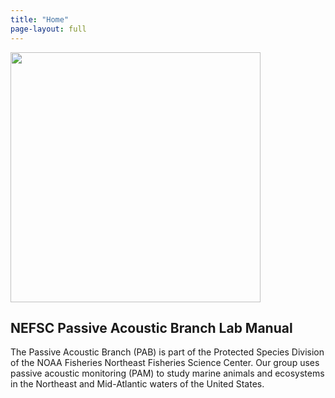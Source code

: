 ```yaml
---
title: "Home"
page-layout: full
---
```


![](/figs/infographics/Logo/Logo-SC.png){width=400}

## NEFSC Passive Acoustic Branch Lab Manual



The Passive Acoustic Branch (PAB) is part of the Protected Species Division of the NOAA Fisheries Northeast Fisheries Science Center. Our group uses passive acoustic monitoring (PAM) to study marine animals and ecosystems in the Northeast and Mid-Atlantic waters of the United States.
